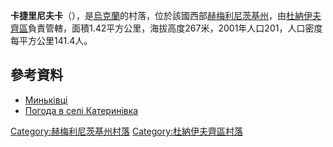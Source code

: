 {{coord|48|51|4|N|27|3|16|E|scale:100000|display=title}}

'''卡捷里尼夫卡'''（{{lang-uk|Катеринівка}}），是[[烏克蘭|烏克蘭]]的村落，位於該國西部[[赫梅利尼茨基州|赫梅利尼茨基州]]，由[[杜納伊夫齊區|杜納伊夫齊區]]負責管轄，面積1.42平方公里，海拔高度267米，2001年人口201，人口密度每平方公里141.4人。

==參考資料==
*[https://archive.is/20120226124458/http://gska2.rada.gov.ua/pls/z7502/A005?rdat1=30.01.2009&rf7571=35876 Миньківці]
* [http://weather.in.ua/ua/hmel'nickaja/10280 Погода в селі Катеринівка] {{Wayback|url=http://weather.in.ua/ua/hmel'nickaja/10280 |date=20111220115125 }}

{{DEFAULTSORT:Катеринівка}}
[[Category:赫梅利尼茨基州村落|Category:赫梅利尼茨基州村落]]
[[Category:杜納伊夫齊區村落|Category:杜納伊夫齊區村落]]


{{Khmelnytskyi-geo-stub}}